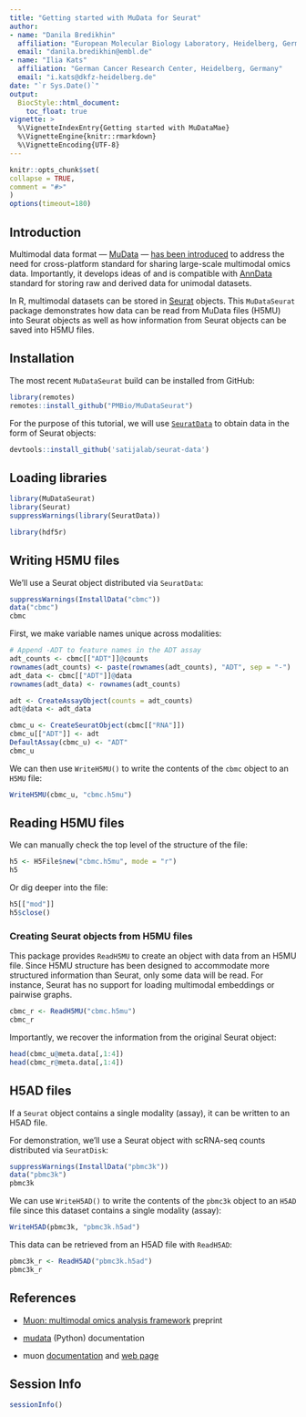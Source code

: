 ```yaml
---
title: "Getting started with MuData for Seurat"
author:
- name: "Danila Bredikhin"
  affiliation: "European Molecular Biology Laboratory, Heidelberg, Germany"
  email: "danila.bredikhin@embl.de"
- name: "Ilia Kats"
  affiliation: "German Cancer Research Center, Heidelberg, Germany"
  email: "i.kats@dkfz-heidelberg.de"
date: "`r Sys.Date()`"
output:
  BiocStyle::html_document:
    toc_float: true
vignette: >
  %\VignetteIndexEntry{Getting started with MuDataMae}
  %\VignetteEngine{knitr::rmarkdown}
  %\VignetteEncoding{UTF-8}
---
```


```r
knitr::opts_chunk$set(
collapse = TRUE,
comment = "#>"
)
options(timeout=180)
```

## Introduction

Multimodal data format — [MuData](https://mudata.readthedocs.io/) — [has been introduced](https://www.biorxiv.org/content/10.1101/2021.06.01.445670v1) to address the need for cross-platform standard for sharing large-scale multimodal omics data. Importantly, it develops ideas of and is compatible with [AnnData](https://anndata.readthedocs.io/) standard for storing raw and derived data for unimodal datasets.

In R, multimodal datasets can be stored in [Seurat](https://satijalab.org/seurat/) objects. This `MuDataSeurat` package demonstrates how data can be read from MuData files (H5MU) into Seurat objects as well as how information from Seurat objects can be saved into H5MU files.

## Installation

The most recent `MuDataSeurat` build can be installed from GitHub:

```r
library(remotes)
remotes::install_github("PMBio/MuDataSeurat")
```

For the purpose of this tutorial, we will use [`SeuratData`](https://github.com/satijalab/seurat-data) to obtain data in the form of Seurat objects:

```r
devtools::install_github('satijalab/seurat-data')
```

## Loading libraries

```r
library(MuDataSeurat)
library(Seurat)
suppressWarnings(library(SeuratData))

library(hdf5r)
```

## Writing H5MU files

We'll use a Seurat object distributed via `SeuratData`:

```r
suppressWarnings(InstallData("cbmc"))
data("cbmc")
cbmc
```

First, we make variable names unique across modalities:

```r
# Append -ADT to feature names in the ADT assay
adt_counts <- cbmc[["ADT"]]@counts
rownames(adt_counts) <- paste(rownames(adt_counts), "ADT", sep = "-")
adt_data <- cbmc[["ADT"]]@data
rownames(adt_data) <- rownames(adt_counts)

adt <- CreateAssayObject(counts = adt_counts)
adt@data <- adt_data

cbmc_u <- CreateSeuratObject(cbmc[["RNA"]])
cbmc_u[["ADT"]] <- adt
DefaultAssay(cbmc_u) <- "ADT"
cbmc_u
```

We can then use `WriteH5MU()` to write the contents of the `cbmc` object to an `H5MU` file:

```r
WriteH5MU(cbmc_u, "cbmc.h5mu")
```

## Reading H5MU files

We can manually check the top level of the structure of the file:

```r
h5 <- H5File$new("cbmc.h5mu", mode = "r")
h5
```

Or dig deeper into the file:

```r
h5[["mod"]]
h5$close()
```

### Creating Seurat objects from H5MU files

This package provides `ReadH5MU` to create an object with data from an H5MU file. Since H5MU structure has been designed to accommodate more structured information than Seurat, only some data will be read. For instance, Seurat has no support for loading multimodal embeddings or pairwise graphs.

```r
cbmc_r <- ReadH5MU("cbmc.h5mu")
cbmc_r
```

Importantly, we recover the information from the original Seurat object:

```r
head(cbmc_u@meta.data[,1:4])
head(cbmc_r@meta.data[,1:4])
```

## H5AD files

If a `Seurat` object contains a single modality (assay), it can be written to an H5AD file.

For demonstration, we'll use a Seurat object with scRNA-seq counts distributed via `SeuratDisk`:

```r
suppressWarnings(InstallData("pbmc3k"))
data("pbmc3k")
pbmc3k
```

We can use `WriteH5AD()` to write the contents of the `pbmc3k` object to an `H5AD` file since this dataset contains a single modality (assay):

```r
WriteH5AD(pbmc3k, "pbmc3k.h5ad")
```

This data can be retrieved from an H5AD file with `ReadH5AD`:

```r
pbmc3k_r <- ReadH5AD("pbmc3k.h5ad")
pbmc3k_r
```

## References

- [Muon: multimodal omics analysis framework](https://www.biorxiv.org/content/10.1101/2021.06.01.445670) preprint

- [mudata](https://mudata.readthedocs.io/) (Python) documentation

- muon [documentation](https://muon.readthedocs.io/) and [web page](https://gtca.github.io/muon/)

## Session Info

```r
sessionInfo()
```
